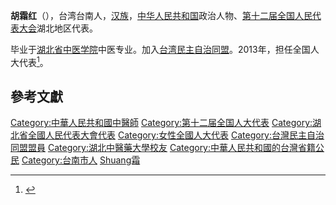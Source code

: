 '''胡霜红'''（{{bd|1961年||}}），台湾台南人，[[汉族|汉族]]，[[中华人民共和国|中华人民共和国]]政治人物、[[第十二届全国人民代表大会|第十二届全国人民代表大会]]湖北地区代表。

毕业于[[湖北省中医学院|湖北省中医学院]]中医专业。加入[[台湾民主自治同盟|台湾民主自治同盟]]。2013年，担任全国人大代表<ref>{{cite news|title=全国人大代表信息-胡霜红|url= http://210.82.31.1:8084/delegate/viewDelegate.action?dbid=121609|accessdate=2013-04-05|newspaper=全国人大网|archive-url=https://web.archive.org/web/20160305235742/http://www.npc.gov.cn/delegate/viewDelegate.action?dbid=121609|archive-date=2016-03-05|dead-url=yes}}</ref>。

==參考文獻==
{{reflist}}
{{中国政治人物小作品}}

{{DEFAULTSORT:Hu胡}}
[[Category:中華人民共和國中醫師|Category:中華人民共和國中醫師]]
[[Category:第十二届全国人大代表|Category:第十二届全国人大代表]]
[[Category:湖北省全國人民代表大會代表|Category:湖北省全國人民代表大會代表]]
[[Category:女性全國人大代表|Category:女性全國人大代表]]
[[Category:台灣民主自治同盟盟員|Category:台灣民主自治同盟盟員]]
[[Category:湖北中醫藥大學校友|Category:湖北中醫藥大學校友]]
[[Category:中華人民共和國的台灣省籍公民|Category:中華人民共和國的台灣省籍公民]]
[[Category:台南市人|Category:台南市人]]
[[Category:胡姓|Shuang霜]]